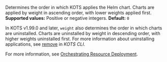 Determines the order in which KOTS applies the Helm chart. Charts are applied by weight in ascending order, with lower weights applied first. **Supported values:** Positive or negative integers. **Default:** `0`

In KOTS v1.99.0 and later, `weight` also determines the order in which charts are uninstalled. Charts are uninstalled by weight in descending order, with higher weights uninstalled first. For more information about uninstalling applications, see [remove](kots-cli-remove) in _KOTS CLI_.

For more information, see [Orchestrating Resource Deployment](/vendor/orchestrating-resource-deployment).